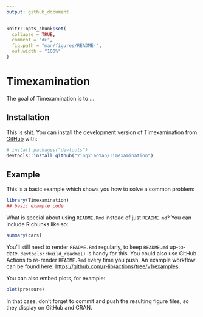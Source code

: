 ```yaml
---
output: github_document
---
```


<!-- README.md is generated from README.Rmd. Please edit that file -->

```r
knitr::opts_chunk$set(
  collapse = TRUE,
  comment = "#>",
  fig.path = "man/figures/README-",
  out.width = "100%"
)
```

# Timexamination

<!-- badges: start -->
<!-- badges: end -->

The goal of Timexamination is to ...

## Installation
This is shit.
You can install the development version of Timexamination from [GitHub](https://github.com/) with:

``` r
# install.packages("devtools")
devtools::install_github("YingxiaoYan/Timexamination")
```

## Example

This is a basic example which shows you how to solve a common problem:

```r
library(Timexamination)
## basic example code
```

What is special about using `README.Rmd` instead of just `README.md`? You can include R chunks like so:

```r
summary(cars)
```

You'll still need to render `README.Rmd` regularly, to keep `README.md` up-to-date. `devtools::build_readme()` is handy for this. You could also use GitHub Actions to re-render `README.Rmd` every time you push. An example workflow can be found here: <https://github.com/r-lib/actions/tree/v1/examples>.

You can also embed plots, for example:

```r
plot(pressure)
```

In that case, don't forget to commit and push the resulting figure files, so they display on GitHub and CRAN.
